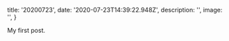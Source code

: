 
  title: '20200723',
  date: '2020-07-23T14:39:22.948Z',
  description: '',
  image: '',
}

My first post.











